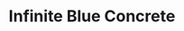 ---
title: "Infinite Blue Concrete"
images:
  color: "MUfCHtba5zu7qrnm7cqaIHtyR4kJGxwYKZL7P82Ea0N5BWuh"
  item: "MUfCHtba5zu7iacQVCKm5zd2IO7n6V10a3qfuegh8lPKyNUZ"
type: "magic/infinite"
crate: "concrete"
unmodifiable: true
winChance: 6
---